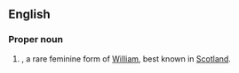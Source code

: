 ==English==

===Proper noun===
{{en-proper noun}}

# {{given name|female}}, a rare feminine form of [[William]], best known in [[Scotland]].